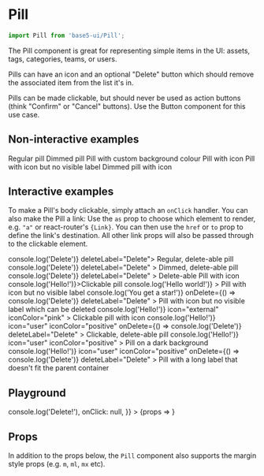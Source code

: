 


<Meta title="Components/Pill" component={Pill} />

# Pill

```jsx
import Pill from 'base5-ui/Pill';
```

The Pill component is great for representing simple items in the UI: assets, tags, categories, teams, or users.

Pills can have an icon and an optional "Delete" button which should remove the associated item from the list it's in.

Pills can be made clickable, but should never be used as action buttons (think "Confirm" or "Cancel" buttons). Use the <LinkTo kind="Components/Button">Button</LinkTo> component for this use case.

## Non-interactive examples

<Canvas>
	<Story name="Non-interactive">
		<Stack spacing="xs">
			<Pill>Regular pill</Pill>
			<Pill dimmed>Dimmed pill</Pill>
			<Pill background="highlight">
				Pill with custom background colour
			</Pill>
			<Pill icon="tag" iconColor="neutral">
				Pill with icon
			</Pill>
			<Pill iconOnly icon="globe" iconColor="neutral">
				Pill with icon but no visible label
			</Pill>
			<Pill dimmed icon="user" iconColor="negative">
				Dimmed pill with icon
			</Pill>
		</Stack>
	</Story>
</Canvas>

## Interactive examples

To make a Pill's body clickable, simply attach an `onClick` handler. You can also make the Pill a link: Use the `as` prop to choose which element to render, e.g. `"a"` or react-router's `{Link}`. You can then use the `href` or `to` prop to define the link's destination. All other link props will also be passed through to the clickable element.

<Canvas>
	<Story name="Interactive">
		<Stack spacing="xs">
			<Pill onDelete={() => console.log('Delete')} deleteLabel="Delete">
				Regular, delete-able pill
			</Pill>
			<Pill
				dimmed
				onDelete={() => console.log('Delete')}
				deleteLabel="Delete"
			>
				Dimmed, delete-able pill
			</Pill>
			<Pill
				icon="tag"
				iconColor="neutral"
				onDelete={() => console.log('Delete')}
				deleteLabel="Delete"
			>
				Delete-able Pill with icon
			</Pill>
			<Pill onClick={() => console.log('Hello!')}>Clickable pill</Pill>
			<Pill
				iconOnly
				icon="globe"
				iconColor="neutral"
				onClick={() => console.log('Hello world!')}
			>
				Pill with icon but no visible label
			</Pill>
			<Pill
				iconOnly
				icon="star"
				iconColor="positive"
				onClick={() => console.log('You get a star!')}
				onDelete={() => console.log('Delete')}
				deleteLabel="Delete"
			>
				Pill with icon but no visible label which can be deleted
			</Pill>
			<Pill
				onClick={() => console.log('Hello!')}
				icon="external"
				iconColor="pink"
			>
				Clickable pill with icon
			</Pill>
			<Pill
				onClick={() => console.log('Hello!')}
				icon="user"
				iconColor="positive"
				onDelete={() => console.log('Delete')}
				deleteLabel="Delete"
			>
				Clickable, delete-able pill
			</Pill>
			<Card maxWidth={250} variant="inverted" p="s">
				<Stack spacing="xs">
					<Pill
						onClick={() => console.log('Hello!')}
						icon="user"
						iconColor="positive"
					>
						Pill on a dark background
					</Pill>
					<Pill
						onClick={() => console.log('Hello!')}
						icon="user"
						iconColor="positive"
						onDelete={() => console.log('Delete')}
						deleteLabel="Delete"
					>
						Pill with a long label that doesn't fit the parent
						container
					</Pill>
				</Stack>
			</Card>
		</Stack>
	</Story>
</Canvas>

## Playground

<Canvas>
	<Story
		name="Playground"
		args={{
			children: "A pill that won't make you feel sick",
			deleteLabel: 'Delete',
			icon: 'ok',
			iconColor: 'links',
			onDelete: () => console.log('Delete!'),
			onClick: null,
		}}
	>
		{props => <Pill {...props} />}
	</Story>
</Canvas>

## Props

In addition to the props below, the `Pill` component also supports
the margin style props (e.g. `m`, `ml`, `mx` etc).

<ArgsTable story="Playground" />
